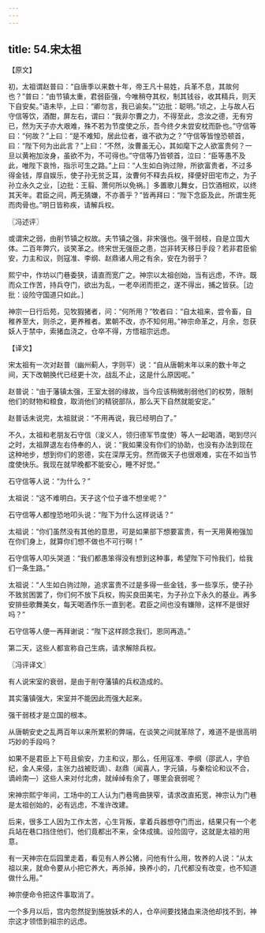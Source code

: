 ```yaml
---
---
---
```

title: 54.宋太祖
---



【原文】

初，太祖谓赵普曰：“自唐季以来数十年，帝王凡十易姓，兵革不息，其故何也？”普曰：“由节镇太重，君弱臣强，今唯稍夺其权，制其钱谷，收其精兵，则天下自安矣。”语未毕，上曰：“卿勿言，我已谕矣。”“边批：聪明。”顷之，上与故人石守信等饮，酒酣，屏左右，谓曰：“我非尔曹之力，不得至此，念汝之德，无有穷已，然为天子亦大艰难，殊不若为节度使之乐，吾今终夕未尝安枕而卧也。”守信等曰：“何故？”上曰：“是不难知，居此位者，谁不欲为之？”守信等皆惶恐顿首，曰：“陛下何为出此言？”上曰：“不然，汝曹虽无心，其如麾下之人欲富贵何？一旦以黄袍加汝身，虽欲不为，不可得也。”守信等乃皆顿首，泣曰：“臣等愚不及此，唯陛下哀怜，指示可生之路。”上曰：“人生如白驹过隙，所欲富贵者，不过多得金钱，厚自娱乐，使子孙无贫乏耳，汝曹何不释去兵权，择便好田宅市之，为子孙立永久之业，［边批：王翦、萧何所以免祸。］多置歌儿舞女，日饮酒相欢，以终其天年。君臣之间，两无猜嫌，不亦善乎？”皆再拜曰：“陛下念臣及此，所谓生死而肉骨也。”明日皆称疾，请解兵权。

〖冯述评〗

或谓宋之弱，由削节镇之权故。夫节镇之强，非宋强也。强干弱枝，自是立国大体。二百年弊穴，谈笑革之。终宋世无强臣之患，岂非转天移日手段？若非君臣偷安，力主和议，则寇准、李纲、赵鼎诸人用之有余，安在为弱乎？

熙宁中，作坊以门巷委狭，请直而宽广之。神宗以太祖创始，当有远虑，不许。既而众工作苦，持兵夺门，欲出为乱，一老卒闭而拒之，遂不得出，捕之皆获。［边批：设险守国道只如此。］

神宗一日行后苑，见牧猳猪者，问：“何所用？”牧者曰：“自太祖来，尝令畜，自稚养至大，则杀之，更养稚者。累朝不改，亦不知何用。”神宗命革之，月余，忽获妖人于禁中，索猪血浇之，仓卒不得，方悟祖宗远虑。

【译文】

宋太祖有一次对赵普（幽州蓟人，字则平）说：“自从唐朝末年以来的数十年之间，天下改朝换代已经更十次，战乱不止，这是什么原因呢。”

赵普说：“由于藩镇太强，王室太弱的缘故，当今应该稍微削弱他们的权势，限制他们的财物和粮食，取消他们的精锐部队，那么天下自然就能安定。”

赵普话未说完，太祖就说：“不用再说，我已经明白了。”

不久，太祖和老朋友石守信（浚义人，领归德军节度使）等人一起喝酒，喝到尽兴之时，太祖屏退左右侍奉的人，说：“我如果没有你们的协助，也没有办法到现在这种地步，想到你们的恩德，实在深厚无穷。然而做天子也很艰难，实在不如当节度使快乐。我现在就早晚都不能安心，睡不好觉。”

石守信等人说：“为什么？”

太祖说：“这不难明白。天子这个位子谁不想坐呢？”

石守信等人都惶恐地叩头说：“陛下为什么这样说话？”

太祖说：“你们虽然没有其他的意思，可是如果部下想要富贵，有一天用黄袍强加在你们身上，就算你们想不做也不可行啊！”

石守信等人叩头哭道：“我们都愚笨得没有想到这种事，希望陛下可怜我们，给我们一条生路。”

太祖说：“人生如白驹过隙，追求富贵不过是多得一些金钱，多一些享乐，使子孙不致贫困罢了，你们何不放下兵权，购买良田美宅，为子孙立下永久的基业。再多安排些歌舞美女，每天喝酒作乐一直到老。君臣之间也没有嫌隙，这样不是很好吗？”

石守信等人便一再拜谢说：“陛下这样顾念我们，恩同再造。”

第二天，这些人都宣称自己生病，请求解除兵权。

〖冯评译文〗

有人说宋室的衰弱，是由于削夺藩镇的兵权造成的。

其实藩镇强大，宋室并不能因此而强大起来。

强干弱枝才是立国的根本。

从唐朝安史之乱两百年以来所累积的弊端，在谈笑之间就革除了，难道不是很高明巧妙的手段吗？

如果不是君臣上下苟且偷安，力主和议，那么，任用寇准、李纲（邵武人，字伯纪，金人来侵，主张力战被贬谪）、赵鼎（闻喜人，字元镇，与秦桧论和议不合，谪岭南—）这些人来对付北虏，就绰绰有余了，哪里会衰弱呢？

宋神宗熙宁年间，工场中的工人认为门巷弯曲狭窄，请求改直拓宽，神宗认为门巷是太祖创始的，必有远虑，不准许改建。

后来，很多工人因为工作太苦，心生背叛，拿着兵器想夺门而出，结果只有一个老兵站在巷口挡住他们，他们竟都出不来，全体成擒。设险固守，这就是太祖的用意。

有一天神宗在后园里走着，看见有人养公猪，问他有什么用，牧养的人说：“从太祖以来，就命令要从小把它养大，再杀掉，换养小的，几代都没有改变，也不知道做什么用。”

神宗便命令把这件事取消了。

一个多月以后，宫内忽然捉到施放妖术的人，仓卒间要找猪血来浇他却找不到，神宗这才领悟到祖宗的远虑。